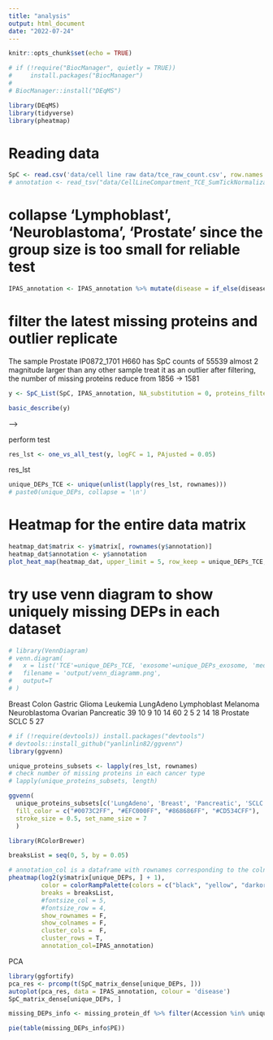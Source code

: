 ```yaml
---
title: "analysis"
output: html_document
date: "2022-07-24"
---
```


```r
knitr::opts_chunk$set(echo = TRUE)
```



```r
# if (!require("BiocManager", quietly = TRUE))
#     install.packages("BiocManager")
# 
# BiocManager::install("DEqMS")
```

```r
library(DEqMS)
library(tidyverse)
library(pheatmap)
```


# Reading data
```r
SpC <- read.csv('data/cell line raw data/tce_raw_count.csv', row.names = 1)
# annotation <- read_tsv("data/CellLineCompartment_TCE_SumTickNormalization.tsv", n_max=3, col_select = c(-1), col_names = F, show_col_types = FALSE)
```



# collapse 'Lymphoblast', 'Neuroblastoma', 'Prostate' since the group size is too small for reliable test 
```r
IPAS_annotation <- IPAS_annotation %>% mutate(disease = if_else(disease %in% c('Melanoma', 'Lymphoblast', 'Neuroblastoma', 'Prostate'), 'Other', disease))
```


# filter the latest missing proteins and outlier replicate
The sample Prostate IP0872_1701 H660  has SpC counts of 55539 almost 2 magnitude larger than any other sample
treat it as an outlier
after filtering, the number of missing proteins reduce from 1856 -> 1581
```r
y <- SpC_List(SpC, IPAS_annotation, NA_substitution = 0, proteins_filter = missing_protein_df$Accession, replicates_remove = 'Prostate.IP0872_1701.H660')
```


```r
basic_describe(y)
```

<!-- # Data pre-filter -->
<!-- Since the data is normalized not raw data, not use a pre-filter here -->
<!-- <!-- remove proteins that is not confidentially detected --> -->
<!-- ```{r} -->
<!-- # N <- min(table(IPAS_annotation$disease)) -->
<!-- # keep <- rowSums(SpC_matrix > 1) >= N -->
<!-- # SpC_matrix_dense <- SpC_matrix[keep,] -->
<!-- # SpC_matrix_dense <- SpC_matrix -->
<!-- ``` -->


perform test
```r
res_lst <- one_vs_all_test(y, logFC = 1, PAjusted = 0.05)
```


res_lst
```r
unique_DEPs_TCE <- unique(unlist(lapply(res_lst, rownames)))
# paste0(unique_DEPs, collapse = '\n')
```



# Heatmap for the entire data matrix
```r
heatmap_dat$matrix <- y$matrix[, rownames(y$annotation)]
heatmap_dat$annotation <- y$annotation
plot_heat_map(heatmap_dat, upper_limit = 5, row_keep = unique_DEPs_TCE, show_rownames = F, main='Differentially expressed missing proteins in TCE')
```





# try use venn diagram to show uniquely missing DEPs in each dataset
```r
# library(VennDiagram)
# venn.diagram(
#   x = list('TCE'=unique_DEPs_TCE, 'exosome'=unique_DEPs_exosome, 'media'=unique_DEPs_media, 'nucleas'=unique_DEPs_nucleas),
#   filename = 'output/venn_diagramm.png',
#   output=T
# )
```


   Breast         Colon       Gastric        Glioma      Leukemia     LungAdeno   Lymphoblast      Melanoma Neuroblastoma       Ovarian    Pancreatic 
      39           10             9            10            14            60             2             5             2            14            18 
     Prostate          SCLC 
            5            27 
```r
# if (!require(devtools)) install.packages("devtools")
# devtools::install_github("yanlinlin82/ggvenn")
library(ggvenn)

unique_proteins_subsets <- lapply(res_lst, rownames)
# check number of missing proteins in each cancer type
# lapply(unique_proteins_subsets, length)

ggvenn(
  unique_proteins_subsets[c('LungAdeno', 'Breast', 'Pancreatic', 'SCLC')], 
  fill_color = c("#0073C2FF", "#EFC000FF", "#868686FF", "#CD534CFF"),
  stroke_size = 0.5, set_name_size = 7
  )
```

```r
library(RColorBrewer)

breaksList = seq(0, 5, by = 0.05)

# annotation_col is a dataframe with rownames corresponding to the colnames in the feeded matrix
pheatmap(log2(y$matrix[unique_DEPs, ] + 1),
         color = colorRampPalette(colors = c("black", "yellow", "darkorange"))(length(breaksList)),
         breaks = breaksList,
         #fontsize_col = 5, 
         #fontsize_row = 4,
         show_rownames = F,
         show_colnames = F,
         cluster_cols =  F,
         cluster_rows = T,
         annotation_col=IPAS_annotation)
```



PCA
```r
library(ggfortify)
pca_res <- prcomp(t(SpC_matrix_dense[unique_DEPs, ]))
autoplot(pca_res, data = IPAS_annotation, colour = 'disease')
SpC_matrix_dense[unique_DEPs, ]
```



```r
missing_DEPs_info <- missing_protein_df %>% filter(Accession %in% unique_DEPs)
```



```r
pie(table(missing_DEPs_info$PE))
```





